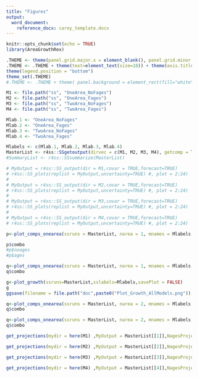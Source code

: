 ```yaml
---
title: "Figures"
output: 
  word_document:
    reference_docx: carey_template.docx
---
```


```r
knitr::opts_chunk$set(echo = TRUE)
library(AreaGrowthRex)
```

```r
.THEME <- theme(panel.grid.major.x = element_blank(), panel.grid.minor.y = element_blank(), panel.grid.major.y = element_blank() )
.THEME <- .THEME + theme(text=element_text(size=18)) + theme(axis.title.x=element_text(size=24) ,axis.title.y=element_text(size=24, angle = 90,vjust = +2)) +
theme(legend.position = "bottom")
theme_set(.THEME)
#.THEME <- .THEME + theme( panel.background = element_rect(fill="white"), #panel.border = element_rect(colour="black", fill=NA, size=1))
```

```r
M1 <- file.path("ss", "OneArea_NoFages")
M2 <- file.path("ss", "OneArea_Fages")
M3 <- file.path("ss", "TwoArea_NoFages")
M4 <- file.path("ss", "TwoArea_Fages")

Mlab.1 <- "OneArea_NoFages"
Mlab.2 <- "OneArea_Fages"
Mlab.3 <- "TwoArea_NoFages"
Mlab.4 <- "TwoArea_Fages"

Mlabels <- c(Mlab.1, Mlab.2, Mlab.3, Mlab.4)
MasterList <- r4ss::SSgetoutput(dirvec = c(M1, M2, M3, M4), getcomp = TRUE, getcovar = TRUE)
#SummaryList <- r4ss::SSsummarize(MasterList)
```

```r
# MyOutput = r4ss::SS_output(dir = M1,covar = TRUE,forecast=TRUE)
# r4ss::SS_plots(replist = MyOutput,uncertainty=TRUE) #, plot = 2:24) 
# 
# MyOutput = r4ss::SS_output(dir = M2,covar = TRUE,forecast=TRUE)
# r4ss::SS_plots(replist = MyOutput,uncertainty=TRUE) #, plot = 2:24) 
# 
# MyOutput = r4ss::SS_output(dir = M3,covar = TRUE,forecast=TRUE)
# r4ss::SS_plots(replist = MyOutput,uncertainty=TRUE) #, plot = 2:24) 
# 
# MyOutput = r4ss::SS_output(dir = M4,covar = TRUE,forecast=TRUE)
# r4ss::SS_plots(replist = MyOutput,uncertainty=TRUE) #, plot = 2:24) 
```

```r
p<-plot_comps_onearea(ssruns = MasterList, narea = 1, mnames = Mlabels,comptype = "length", saveplots = TRUE)

p$combo
#p$noages
#p$ages
```


```r
q<-plot_comps_onearea(ssruns = MasterList, narea = 1, mnames = Mlabels,comptype = "age")
q$combo
```


```r
g<-plot_growth(ssruns=MasterList,sslabels=Mlabels,savePlot = FALSE)
g
ggsave(filename = file.path("doc",paste0("Plot_Growth_AllModels.png")),device = "png",width = 10,height = 5)

```
```r
q<-plot_comps_onearea(ssruns = MasterList, narea = 2, mnames = Mlabels,comptype = "length")
q$combo
```

```r
q<-plot_comps_onearea(ssruns = MasterList, narea = 2, mnames = Mlabels,comptype = "age")
q$combo
```

```r


get_projections(mydir = here(M1) ,MyOutput = MasterList[[1]],NagesProject = 20,FirstYr = 1982,LastYr = 2021,RecruitmentAge=3,species="Rex")

get_projections(mydir = here(M2) ,MyOutput = MasterList[[2]],NagesProject = 20,FirstYr = 1982,LastYr = 2021,RecruitmentAge=3,species="Rex")

get_projections(mydir = here(M3) ,MyOutput = MasterList[[3]],NagesProject = 20,FirstYr = 1982,LastYr = 2021,RecruitmentAge=3,species="Rex")

get_projections(mydir = here(M4) ,MyOutput = MasterList[[4]],NagesProject = 20,FirstYr = 1982,LastYr = 2021,RecruitmentAge=3,species="Rex")



```

